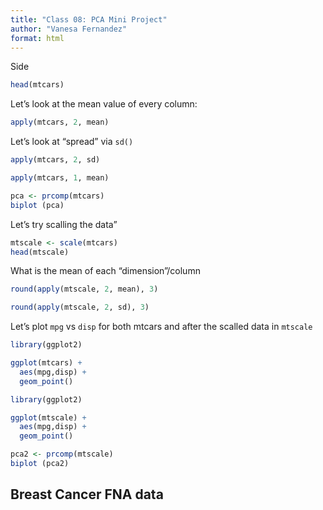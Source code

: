 ```yaml
---
title: "Class 08: PCA Mini Project"
author: "Vanesa Fernandez"
format: html
---
```


Side

```r
head(mtcars)
```

Let's look at the mean value of every column:

```r
apply(mtcars, 2, mean)
```

Let's look at "spread" via `sd()`

```r
apply(mtcars, 2, sd)
```

```r
apply(mtcars, 1, mean)
```

```r
pca <- prcomp(mtcars)
biplot (pca)
```

Let's try scalling the data"

```r
mtscale <- scale(mtcars)
head(mtscale)
```

What is the mean of each "dimension"/column
```r
round(apply(mtscale, 2, mean), 3)
```
```r
round(apply(mtscale, 2, sd), 3)
```

Let's plot `mpg` vs `disp` for both mtcars and after the scalled data in `mtscale`

```r
library(ggplot2)

ggplot(mtcars) + 
  aes(mpg,disp) +
  geom_point()
```

```r
library(ggplot2)

ggplot(mtscale) + 
  aes(mpg,disp) +
  geom_point()
```

```r
pca2 <- prcomp(mtscale)
biplot (pca2)
```

## Breast Cancer FNA data 

```r

```


